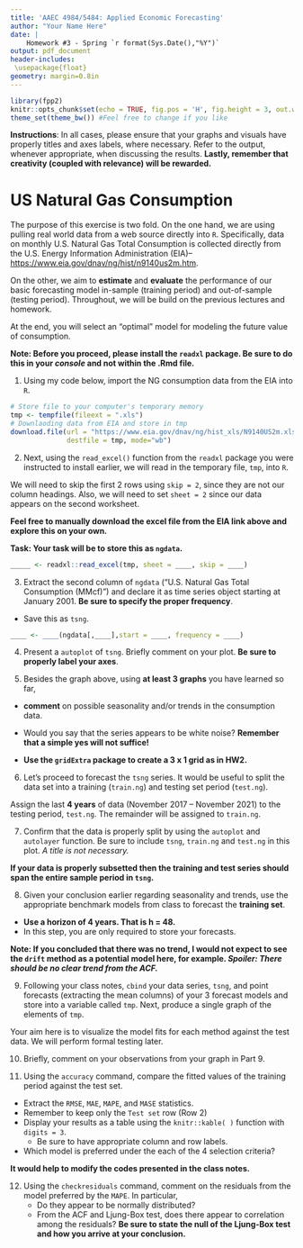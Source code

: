 ```yaml
---
title: 'AAEC 4984/5484: Applied Economic Forecasting'
author: "Your Name Here"
date: |
    Homework #3 - Spring `r format(Sys.Date(),"%Y")` 
output: pdf_document
header-includes:
 \usepackage{float}
geometry: margin=0.8in
---
```


```r
library(fpp2)
knitr::opts_chunk$set(echo = TRUE, fig.pos = 'H', fig.height = 3, out.width="\\textwidth") 
theme_set(theme_bw()) #Feel free to change if you like
```

**Instructions**: In all cases, please ensure that your graphs and visuals have properly titles and axes labels, where necessary. Refer to the output, whenever appropriate, when discussing the results. **Lastly, remember that creativity (coupled with relevance) will be rewarded.**

# US Natural Gas Consumption

The purpose of this exercise is two fold. On the one hand, we are using pulling real world data from a web source directly into `R`. Specifically, data on monthly U.S. Natural Gas Total Consumption is collected directly from the U.S. Energy Information Administration (EIA)-- <https://www.eia.gov/dnav/ng/hist/n9140us2m.htm>. 

On the other, we aim to **estimate** and **evaluate** the performance of our basic forecasting model in-sample (training period) and out-of-sample (testing period). Throughout, we will be build on the previous lectures and homework.

At the end, you will select an "optimal" model for modeling the future value of consumption.

**Note: Before you proceed, please install the `readxl` package. Be sure to do this in your *console* and not within the .Rmd file.**

1. Using my code below, import the NG consumption data from the EIA into `R`.

```r
# Store file to your computer's temporary memory
tmp <- tempfile(fileext = ".xls") 
# Downlaoding data from EIA and store in tmp
download.file(url = "https://www.eia.gov/dnav/ng/hist_xls/N9140US2m.xls", 
              destfile = tmp, mode="wb")
```

2. Next, using the `read_excel()` function from the `readxl` package you were instructed to install earlier, we will read in the temporary file, `tmp`, into `R`. 

We will need to skip the first 2 rows using `skip = 2`, since they are not our column headings. Also, we will need to set `sheet = 2` since our data appears on the second worksheet.

**Feel free to manually download the excel file from the EIA link above and explore this on your own.** 

**Task: Your task will be to store this as `ngdata`.**

```r
_____ <- readxl::read_excel(tmp, sheet = ____, skip = ____)
```

3. Extract the second column of `ngdata` ("U.S. Natural Gas Total Consumption (MMcf)") and declare it as time series object starting at January 2001. **Be sure to specify the proper frequency**. 

- Save this as `tsng`.

```r
____ <- ____(ngdata[,____],start = ____, frequency = ____)
```

4. Present a `autoplot` of `tsng`. Briefly comment on your plot.
**Be sure to properly label your axes**.


5.  Besides the graph above, using **at least 3 graphs** you have learned so far,

- **comment** on possible seasonality and/or trends in the consumption data. 

- Would you say that the series appears to be white noise? 
**Remember that a simple yes will not suffice!**

- **Use the `gridExtra` package to create a 3 x 1 grid as in HW2.**


6. Let's proceed to forecast the `tsng` series. It would be useful to split the data set into a training (`train.ng`) and testing set period (`test.ng`). 

Assign the last **4 years** of data (November 2017 -- November 2021) to the testing period, `test.ng`. The remainder will be assigned to `train.ng`.


7. Confirm that the data is properly split by using the `autoplot` and `autolayer` function. Be sure to include `tsng`, `train.ng` and `test.ng` in this plot. *A title is not necessary.* 

**If your data is properly subsetted then the training and test series should span the entire sample period in `tsng`. 
\underline{You can ignore a small line segment that connects the training and testing datasets.}**


8. Given your conclusion earlier regarding seasonality and trends, use the appropriate benchmark models from class to forecast the **training set**. 

- **Use a horizon of 4 years. That is h = 48.**
- In this step, you are only required to store your forecasts.

**Note: If you concluded that there was no trend, I would not expect to see the `drift` method as a potential model here, for example. *Spoiler: There should be no clear trend from the ACF.* **


9. Following your class notes, `cbind` your data series, `tsng`, and point forecasts (extracting the mean columns) of your 3 forecast models and store into a variable called `tmp`. Next, produce a single graph of the elements of `tmp`.

Your aim here is to visualize the model fits for each method against the test data. We will perform formal testing later. 


10. Briefly, comment on your observations from your graph in Part 9.


11. Using the `accuracy` command, compare the fitted values of the training period against the test set.
  - Extract the `RMSE`, `MAE`, `MAPE`, and `MASE` statistics.
  - Remember to keep only the `Test set` row (Row 2)
  - Display your results as a table using the `knitr::kable( )` function with `digits = 3`.   
    - Be sure to have appropriate column and row labels.
  - Which model is preferred under the each of the 4 selection criteria?
  
**It would help to modify the codes presented in the class notes.**
  

12. Using the `checkresiduals` command, comment on the residuals from the model preferred by the `MAPE`. In particular, 
    - Do they appear to be normally distributed?
    - From the ACF and Ljung-Box test, does there appear to correlation among the residuals? **Be sure to state the null of the Ljung-Box test and how you arrive at your conclusion.**


